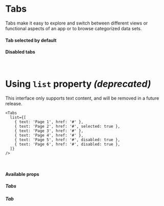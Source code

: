 
<Meta of={TabsStories} />

# Tabs

Tabs make it easy to explore and switch between different views or functional aspects of an app or to browse categorized data sets.

<Canvas of={TabsStories.Default} />

#### Tab selected by default

<Canvas of={TabsStories.DefaultSelection} />

#### Disabled tabs

<Canvas of={TabsStories.DisabledTabs} />

<br />

# Using `list` property *(deprecated)*

This interface only supports text content, and will be removed in a future release.

```tsx
<Tabs
  list={[
    { text: 'Page 1', href: '#' },
    { text: 'Page 2', href: '#', selected: true },
    { text: 'Page 3', href: '#' },
    { text: 'Page 4', href: '#' },
    { text: 'Page 5', href: '#', disabled: true },
    { text: 'Page 6', href: '#', disabled: true },
  ]}
/>
```

<br />

#### Available props

##### Tabs

<Controls />

##### Tab

<Controls />
